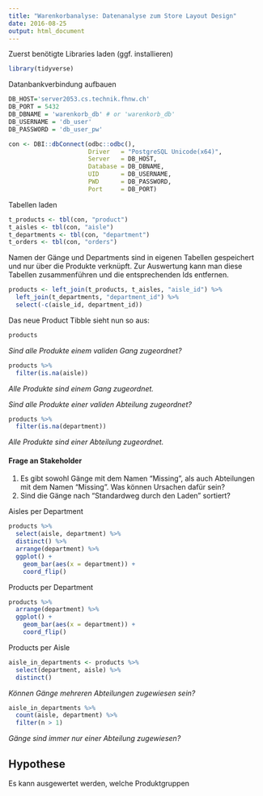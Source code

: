 ---
title: "Warenkorbanalyse: Datenanalyse zum Store Layout Design"
date: 2016-08-25
output: html_document
---

Zuerst benötigte Libraries laden (ggf. installieren)

```{r setup}
library(tidyverse)
```

Datanbankverbindung aufbauen

```{r}
DB_HOST='server2053.cs.technik.fhnw.ch'
DB_PORT = 5432
DB_DBNAME = 'warenkorb_db' # or 'warenkorb_db'
DB_USERNAME = 'db_user' 
DB_PASSWORD = 'db_user_pw'

con <- DBI::dbConnect(odbc::odbc(),
                      Driver   = "PostgreSQL Unicode(x64)",
                      Server   = DB_HOST,
                      Database = DB_DBNAME,
                      UID      = DB_USERNAME,
                      PWD      = DB_PASSWORD,
                      Port     = DB_PORT)
```

Tabellen laden

```{r}
t_products <- tbl(con, "product")
t_aisles <- tbl(con, "aisle")
t_departments <- tbl(con, "department")
t_orders <- tbl(con, "orders")
```

Namen der Gänge und Departments sind in eigenen Tabellen gespeichert und nur über die Produkte verknüpft. Zur Auswertung kann man diese Tabellen zusammenführen und die entsprechenden Ids entfernen.

```{r}
products <- left_join(t_products, t_aisles, "aisle_id") %>%
  left_join(t_departments, "department_id") %>%
  select(-c(aisle_id, department_id))
```

Das neue Product Tibble sieht nun so aus:

```{r}
products
```

*Sind alle Produkte einem validen Gang zugeordnet?*

```{r}
products %>%
  filter(is.na(aisle))
```

_Alle Produkte sind einem Gang zugeordnet._

*Sind alle Produkte einer validen Abteilung zugeordnet?*

```{r}
products %>%
  filter(is.na(department))
```

_Alle Produkte sind einer Abteilung zugeordnet._


#### Frage an Stakeholder
  1. Es gibt sowohl Gänge mit dem Namen "Missing", als auch Abteilungen mit dem Namen "Missing". Was können Ursachen dafür sein?
  2. Sind die Gänge nach "Standardweg durch den Laden" sortiert?


Aisles per Department

```{r}
products %>%
  select(aisle, department) %>%
  distinct() %>%
  arrange(department) %>%
  ggplot() +
    geom_bar(aes(x = department)) +
    coord_flip()
```

Products per Department

```{r}
products %>%
  arrange(department) %>%
  ggplot() +
    geom_bar(aes(x = department)) +
    coord_flip()
```

Products per Aisle

```{r fig.height=25}
aisle_in_departments <- products %>%
  select(department, aisle) %>%
  distinct()
```

*Können Gänge mehreren Abteilungen zugewiesen sein?*

```{r}
aisle_in_departments %>%
  count(aisle, department) %>%
  filter(n > 1)
```

_Gänge sind immer nur einer Abteilung zugewiesen?_

## Hypothese

Es kann ausgewertet werden, welche Produktgruppen 
